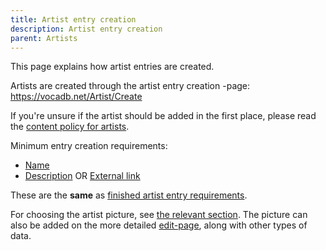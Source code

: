 ---
title: Artist entry creation
description: Artist entry creation
parent: Artists
---


<Navigation />

This page explains how artist entries are created.

Artists are created through the artist entry creation -page: https://vocadb.net/Artist/Create

If you're unsure if the artist should be added in the first place, please read the [content policy for artists](/docs/guidelines/content-policy#Artists).

Minimum entry creation requirements:

- [Name](/docs/artists/artist-entry-editing#tab-Basic-info)
- [Description](/docs/artists/artist-entry-editing#Artist-description) OR [External link](/docs/artists/artist-entry-editing#External-links)

These are the **same** as [finished artist entry requirements](/docs/artists/artist-entry-editing#Finished-artist-entry-requirements).

For choosing the artist picture, see [the relevant section](/docs/artists/artist-entry-editing#Main-picture). The picture can also be added on the more detailed [edit-page](/docs/artists/artist-entry-editing), along with other types of data.
